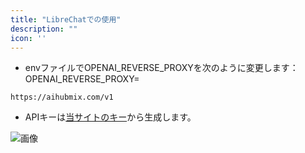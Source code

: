 ```yaml
---
title: "LibreChatでの使用"
description: ""
icon: ''
---
```


- envファイルでOPENAI_REVERSE_PROXYを次のように変更します：OPENAI_REVERSE_PROXY= 
```
https://aihubmix.com/v1
```
- APIキーは[当サイトのキー](https://aihubmix.com/token)から生成します。  

![画像](../../public/cn/LibreChat.jpg)